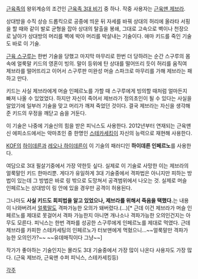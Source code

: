 [[근육족]]의 왕위계승의 조건인 [[근육족 3대 비기]] 중 하나. 작중 사용자는 [[근육맨 제브라]].

{{{#!html
<object classid='clsid:d27cdb6e-ae6d-11cf-96b8-444553540000' codebase='http://download.macromedia.com/pub/shockwave/cabs/flash/swflash.cab#version=9,0,0,0'  id='NFPlayer13035' width='500' height='408'><param name='movie' value='http://serviceapi.nmv.naver.com/flash/NFPlayer.swf?vid=DD7FE4C04CF7844BEEB25D4CDCAD80775E9D&outKey=V127f0d5aa0e85900180fb915120ecaa4c9cf5619cbc9cfe705c2b915120ecaa4c9cf' /><param name='wmode' value='transparent' /><param name='allowScriptAccess' value='always' /><param name='allowFullScreen' value='true' /><embed src='http://serviceapi.nmv.naver.com/flash/NFPlayer.swf?vid=DD7FE4C04CF7844BEEB25D4CDCAD80775E9D&outKey=V127f0d5aa0e85900180fb915120ecaa4c9cf5619cbc9cfe705c2b915120ecaa4c9cf' wmode='transparent' width='500' height='408' allowScriptAccess='always' name='NFPlayer13035' id='NFPlayer13035' allowFullScreen='true' type='application/x-shockwave-flash' /></object>
}}}

상대방을 수직 상승 드롭킥으로 공중에 띄운 뒤 자세를 바꿔 상대의 허리에 올라타 서핑을 할 때와 같이 발로 균형을 잡아 상대의 탈출을 봉쇄, 그대로 고속으로 벽이나 천장으로 날아가 상대방의 머리를 벽에 박아 머리를 박살내는 기술이다. 애마 키드를 죽인 기술도 바로 이 기술.

[[근육 스구루]]는 한번 기술을 당했고 마지막 마무리로 한번 더 당하려는 순간 스구루의 몸속에 얼룩말 키드의 영혼이 빙의. 말이 등위에 탄 상대를 떨어뜨리 듯이 허리를 움직여 제브라를 떨어뜨리고 이어서 스구루판 미완성 머슬 스파크로 마무리를 가해 제브라는 패하고 만다.

키드는 사실 제브라에게 머슬 인페르노를 가할 때 스구루에게 빙의할 때처럼 얼마든지 빠져 나올 수 있었었다. 하지만 자신이 죽어서 제브라가 정의초인이 될 수 있다는 사실을 알았기에 일부러 기술을 맞고 머리가 깨져 죽었던 것이다. 결국 제브라는 자신을 생각해 준 키드의 우정을 깨닫고 숨을 거둔다.

이 기술은 나중에 기술신의 힘을 받은 피닉스도 사용한다.
2012년부터 연재되는 근육맨 신 에피소드에서는 악마초인 중 한명인 [[스테카세킹]]이 자신의 능력으로 재현해 사용한다.

[[KOF]]의 [[하이데른]]과 [[레오나 하이데른]]이 이 기술의 패러디인 '''하이데른 인페르노'''를 사용한다.

여담으로 3대 필살기중에서 가장 약한듯 싶다. 실제로 이 기술로 사망한 이는 제브라의 얼룩말인 키드 한마리뿐. 게다가 유일하게 3대 기술중에서 격파법은 아니지만 피하는 방법이 있는데 그 방법은 바로 링 밖으로 도망쳐서 공격범위에서 나오는 것. 실제로 머슬 인페르노는 상대방이 링 안에 있을 경우만 공격이 허용된다.

그나마도 '''사실 키드도 회피법을 알고 있었으나, 제브라를 위해서 죽음을 택했다.'''는 내용이 나와버려서 [[얼룩말]]도 격파가능한 오의가 돼버렸다.(...)[* 근데 이건 제브라가 머슬 인페르노를 제대로 못걸어서 격파 가능한지 아니면 개나소나 격파가능한 오의인건지는 아무도 모른다. 피닉스는 한번 격파를 성공한 스구루에게 인페르노를 제대로 먹였다. 근데 제브라를 카피한 스테카세팅의 인페르노가 터보맨에게 먹혔으니...~~얼룩말만 격파가능한 오의인가?~~ ~~유데매직이다 그냥~~] 

작가가 좋아하는 기술인지는 몰라도 3대 기술중에서 가장 많이 나온다 사용자도 가장 많다.
(근육 제브라, 근육맨 수퍼 피닉스, 스테카세킹등)

[[각주]]
